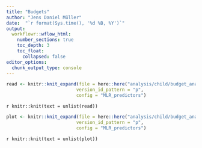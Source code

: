```yaml
---
title: "Budgets"
author: "Jens Daniel Müller"
date:  "`r format(Sys.time(), '%d %B, %Y')`"
output: 
  workflowr::wflow_html:
    number_sections: true
    toc_depth: 3
    toc_float:
      collapsed: false
editor_options:
  chunk_output_type: console
---
```



```r

read <- knitr::knit_expand(file = here::here("analysis/child/budget_analysis_read_data.Rmd"),
                          version_id_pattern = "p",
                          config = "MLR_predictors")


```

`r knitr::knit(text = unlist(read))`

```r

plot <- knitr::knit_expand(file = here::here("analysis/child/budget_analysis_plot_data.Rmd"),
                          version_id_pattern = "p",
                          config = "MLR_predictors")


```

`r knitr::knit(text = unlist(plot))`

